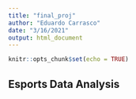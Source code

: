 ```yaml
---
title: "final_proj"
author: "Eduardo Carrasco"
date: "3/16/2021"
output: html_document
---
```


```r
knitr::opts_chunk$set(echo = TRUE)
```

## Esports Data Analysis



